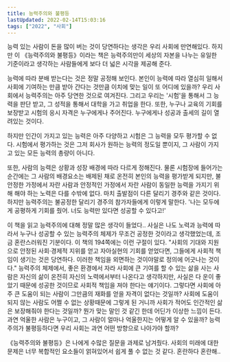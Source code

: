 ```yaml
---
title: 능력주의와 불평등
lastUpdated: 2022-02-14T15:03:16
tags: ["2022", "사회"]
---
```



<Bookmark image="https://shopping-phinf.pstatic.net/main_3244301/32443012298.20230926084920.jpg" url="https://search.shopping.naver.com/book/catalog/32443012298" description="능력주의는 차별과 혐오, 통제의 논리다! ‘공정성’ 논란과 교육 문제의 근간에 있는 능력주의를 비판한다."/>

능력 있는 사람이 돈을 많이 버는 것이 당연하다는 생각은 우리 사회에 만연해있다. 하지만 이 《능력주의와 불평등》이라는 책은 능력주의만이 세상의 자본을 나누는 유일한 기준이라고 생각하는 사람들에게 보다 더 넓은 시각을 제공해 준다.

능력에 따라 분배 받는다는 것은 정말 공정해 보인다. 본인이 능력에 따라 열심히 일해서 사회에 기여하는 만큼 받아 간다는 것만큼 이치에 맞는 일이 또 어디에 있을까? 우리 사회에서 능력주의는 아주 당연한 것으로 여겨진다. 그리고 우리는 '시험'을 통해서 그 능력을 판단 받고, 그 성적을 통해서 대학을 가고 취업을 한다. 또한, 누구나 교육의 기회를 보장받고 시험의 응시 자격은 누구에게나 주어진다. 누구에게나 성공과 출세의 길이 열려있는 것이다.

하지만 인간이 가지고 있는 능력은 아주 다양하고 시험은 그 능력을 모두 평가할 수 없다. 시험에서 평가하는 것은 그저 회사가 원하는 능력의 정도일 뿐이지, 그 사람이 가지고 있는 모든 능력의 총량이 아니다.

또한, 사람의 능력은 상황과 성장 배경에 따라 다르게 정해진다. 물론 시험장에 들어가는 순간에는 그 사람의 배경요소는 배제된 채로 온전히 본인의 능력을 평가받게 되지만, 불안정한 가정에서 자란 사람과 안정적인 가정에서 자란 사람이 동일한 능력을 가지기 위해 해야 하는 노력은 다를 수밖에 없다. 마치 출발점이 다른 달리기 경주와 같은 것이다. 하지만 능력주의는 불공정한 달리기 경주의 참가자들에게 이렇게 말한다. '나는 모두에게 공평하게 기회를 줬어. 너도 능력만 있다면 성공할 수 있다고!'

이 책을 읽고 능력주의에 대해 정말 많은 생각이 들었다.. 사실은 나도 노력과 능력에 따라서 누구나 성공할 수 있는 능력주의 체제가 무조건 공정한 것이라고 생각했었는데, 조금 혼란스러워진 기분이다. 이 책의 194쪽에는 이런 구절이 있다. "사회의 기대와 지원으로 안정된 사회·경제적 지위를 얻고 자아실현의 기회를 얻었다면, 그들에게 사회적 책임이 생기는 것은 당연하다. 이러한 책임을 외면하는 것이야말로 정의에 어긋나는 것이다." 능력주의 체제에서, 좋은 환경에서 자라 사회에 큰 기여를 할 수 있는 삶을 사는 사람은 자신의 삶이 온전히 자신의 노력에서부터 나온다고 생각하지만, 사실은 다 운이 좋았기 때문에 성공한 것이므로 사회적 책임을 져야 한다는 얘기이다. 그렇다면 사회에 아주 큰 도움이 되는 사람이 그만큼의 재화를 얻을 자격이 없다는 것일까? 사회에 도움이 되지 않는 사람도 어쩔 수 없는 상황때문에 그렇게 된 거니까 사회가 적어도 인간적인 삶은 보장해줘야 한다는 것일까? 뭔가 맞는 말인 것 같긴 한데 어딘가 이상한 느낌이 든다.  과연 억울한 사람은 누구이고, 그 사람이 얼마나 억울한지는 어떻게 알 수 있을까? 능력주의가 불평등하다면 우리 사회는 과연 어떤 방향으로 나아가야 할까?

《능력주의와 불평등》은 나에게  수많은 질문을 과제로 남겨줬다. 사회의 미래에 대한 문제은 너무 복합적인 요소들이 얽혀있어서 쉽게 풀 수 없는 것 같다. 혼란하다 혼란해..

 